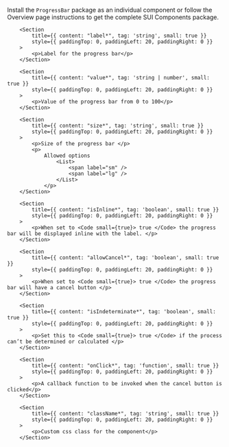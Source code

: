 
<Section
	title="Installation"
	contained={true}
	style={{ paddingTop: 20, paddingBottom: 0 }}
>
	<p>
		Install the <Code small={true}>ProgressBar</Code> package as an individual
		component or follow the Overview page instructions to get the complete SUI
		Components package.
	</p>
</Section>

<Section title="Props" border={true}>

    	<Section
    		title={{ content: "label*", tag: 'string', small: true }}
    		style={{ paddingTop: 0, paddingLeft: 20, paddingRight: 0 }}
    	>
    		<p>Label for the progress bar</p>
    	</Section>

    	<Section
    		title={{ content: "value*", tag: 'string | number', small: true }}
    		style={{ paddingTop: 0, paddingLeft: 20, paddingRight: 0 }}
    	>
    		<p>Value of the progress bar from 0 to 100</p>
    	</Section>

    	<Section
    		title={{ content: "size*", tag: 'string', small: true }}
    		style={{ paddingTop: 0, paddingLeft: 20, paddingRight: 0 }}
    	>
    		<p>Size of the progress bar </p>
    		<p>
    			Allowed options
    				<List>
    					<span label="sm" />
    					<span label="lg" />
    				</List>
    			</p>
    	</Section>

    	<Section
    		title={{ content: "isInline*", tag: 'boolean', small: true }}
    		style={{ paddingTop: 0, paddingLeft: 20, paddingRight: 0 }}
    	>
    		<p>When set to <Code small={true}> true </Code> the progress bar will be displayed inline with the label. </p>
    	</Section>

    	<Section
    		title={{ content: "allowCancel*", tag: 'boolean', small: true }}
    		style={{ paddingTop: 0, paddingLeft: 20, paddingRight: 0 }}
    	>
    		<p>When set to <Code small={true}> true </Code> the progress bar will have a cancel button </p>
    	</Section>

    	<Section
    		title={{ content: "isIndeterminate*", tag: 'boolean', small: true }}
    		style={{ paddingTop: 0, paddingLeft: 20, paddingRight: 0 }}
    	>
    		<p>Set this to <Code small={true}> true </Code> if the process can’t be determined or calculated </p>
    	</Section>

    	<Section
    		title={{ content: "onClick*", tag: 'function', small: true }}
    		style={{ paddingTop: 0, paddingLeft: 20, paddingRight: 0 }}
    	>
    		<p>A callback function to be invoked when the cancel button is clicked</p>
    	</Section>

    	<Section
    		title={{ content: "className*", tag: 'string', small: true }}
    		style={{ paddingTop: 0, paddingLeft: 20, paddingRight: 0 }}
    	>
    		<p>Custom css class for the component</p>
    	</Section>

</Section>
